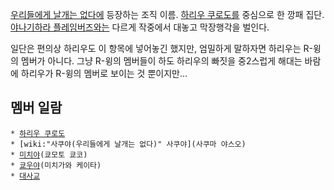[[우리들에게 날개는 없다]]에 등장하는 조직 이름. [[하리우 쿠로도]]를 중심으로 한 깡패 집단. [[야나기하라 플레임버즈]]와는 다르게 작중에서 대놓고 막장행각을 벌인다.

일단은 편의상 하리우도 이 항목에 넣어놓긴 했지만, 엄밀하게 말하자면 하리우는 R-윙의 멤버가 아니다. 그냥 R-윙의 멤버들이 하도 하리우의 빠짓을 중2스럽게 해대는 바람에 하리우가 R-윙의 멤버로 보이는 것 뿐이지만...

== 멤버 일람 ==
 * [[하리우 쿠로도]]
 * [wiki:"사쿠야(우리들에게 날개는 없다)" 사쿠야](사쿠마 야스오)
 * [[미치야]](쿄모토 쿄코)
 * [[쿄우야]](미치가와 케이타)
 * [[대사교]]
